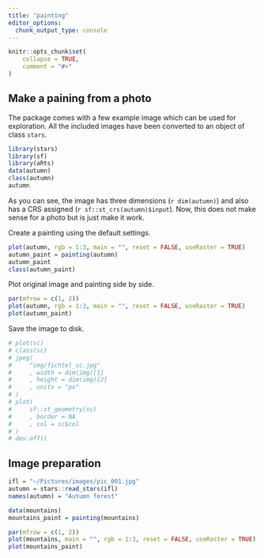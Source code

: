 ```yaml
---
title: "painting"
editor_options: 
  chunk_output_type: console
---
```


```r
knitr::opts_chunk$set(
    collapse = TRUE,
    comment = "#>"
)
```


## Make a paining from a photo

The package comes with a few example image which can be used for exploration. 
All the included images have been converted to an object of class `stars`. 

```r
library(stars)
library(sf)
library(aRts)
data(autumn)
class(autumn)
autumn
```

As you can see, the image has three dimensions (`r dim(autumn)`) and also has a 
CRS assigned (`r sf::st_crs(autumn)$input`). Now, this does not make sense for a 
photo but is just make it work. 

Create a painting using the default settings.

```r
plot(autumn, rgb = 1:3, main = "", reset = FALSE, useRaster = TRUE)
autumn_paint = painting(autumn)
autumn_paint
class(autumn_paint)
```

Plot original image and painting side by side.

```r
par(mfrow = c(1, 2))
plot(autumn, rgb = 1:3, main = "", reset = FALSE, useRaster = TRUE)
plot(autumn_paint)
```

Save the image to disk.

```r
# plot(sc)
# class(sc)
# jpeg(
#     "img/fichtel_sc.jpg"
#     , width = dim(img)[1]
#     , height = dim(img)[2]
#     , units = "px"
# )
# plot(
#     sf::st_geometry(sc)
#     , border = NA
#     , col = sc$col
# )
# dev.off()
```


## Image preparation

```r
ifl = "~/Pictures/images/pic_001.jpg"
autumn = stars::read_stars(ifl)
names(autumn) = "Autumn forest"
```



```r
data(mountains)
mountains_paint = painting(mountains)

par(mfrow = c(1, 2))
plot(mountains, main = "", rgb = 1:3, reset = FALSE, useRaster = TRUE)
plot(mountains_paint)
```


